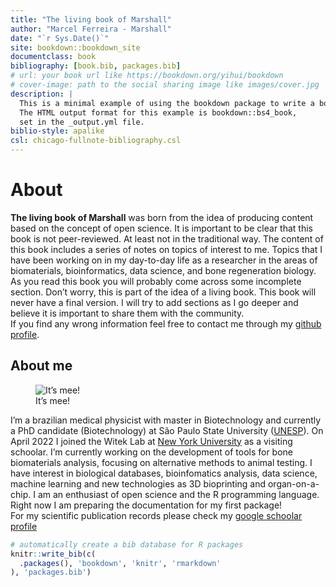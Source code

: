 ```yaml
---
title: "The living book of Marshall"
author: "Marcel Ferreira - Marshall"
date: "`r Sys.Date()`"
site: bookdown::bookdown_site
documentclass: book
bibliography: [book.bib, packages.bib]
# url: your book url like https://bookdown.org/yihui/bookdown
# cover-image: path to the social sharing image like images/cover.jpg
description: |
  This is a minimal example of using the bookdown package to write a book.
  The HTML output format for this example is bookdown::bs4_book,
  set in the _output.yml file.
biblio-style: apalike
csl: chicago-fullnote-bibliography.csl
---
```


# About

**The living book of Marshall** was born from the idea of producing content based on the concept of open science. It is important to be clear that this book is not peer-reviewed. At least not in the traditional way. The content of this book includes a series of notes on topics of interest to me. Topics that I have been working on in my day-to-day life as a researcher in the areas of biomaterials, bioinformatics, data science, and bone regeneration biology.\
As you read this book you will probably come across some incomplete section. Don't worry, this is part of the idea of a living book. This book will never have a final version. I will try to add sections as I go deeper and believe it is important to share them with the community.\
If you find any wrong information feel free to contact me through my [github profile](https://github.com/marceelrf#-ask-me-anything).

## About me

![It's mee!](images/marshall.jpg)

I'm a brazilian medical physicist with master in Biotechnology and currently a PhD candidate (Biotechnology) at São Paulo State University ([UNESP](https://unesp.br/)). On April 2022 I joined the Witek Lab at [New York University](https://www.nyu.edu/) as a visiting schoolar. I'm currently working on the development of tools for bone biomaterials analysis, focusing on alternative methods to animal testing. I have interest in biological databases, bioinfomatics analysis, data science, machine learning and new technologies as 3D bioprinting and organ-on-a-chip. I am an enthusiast of open science and the R programming language. Right now I am preparing the documentation for my first package!\
For my scientific publication records please check my [google schoolar profile](https://scholar.google.com.br/citations?user=lS42GYwAAAAJ&hl=pt-BR)


```r
# automatically create a bib database for R packages
knitr::write_bib(c(
  .packages(), 'bookdown', 'knitr', 'rmarkdown'
), 'packages.bib')
```
